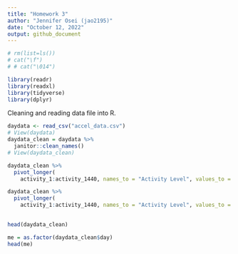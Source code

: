 ```yaml
---
title: "Homework 3"
author: "Jennifer Osei (jao2195)"
date: "October 12, 2022"
output: github_document
---
```


```r
# rm(list=ls()) 
# cat("\f")
# # cat("\014")

library(readr)
library(readxl)
library(tidyverse)
library(dplyr)

```

Cleaning and reading data file into R. 
```r

daydata <- read_csv("accel_data.csv")
# View(daydata)
daydata_clean = daydata %>% 
  janitor::clean_names()
# View(daydata_clean)
```


```r

daydata_clean %>% 
  pivot_longer(
    activity_1:activity_1440, names_to = "Activity Level", values_to = "Acceleration") %>% write_csv(file = "see_pivot_longer.csv")

```

```r
daydata_clean %>% 
  pivot_longer(
    activity_1:activity_1440, names_to = "Activity Level", values_to = "Acceleration") %>% mutate(Weekday_Weekend = as.factor(day)) %>% recode(Weekday_Weekend, Weekday =   )                                
                                  
```


```r
head(daydata_clean)

me = as.factor(daydata_clean$day)
head(me)

```

